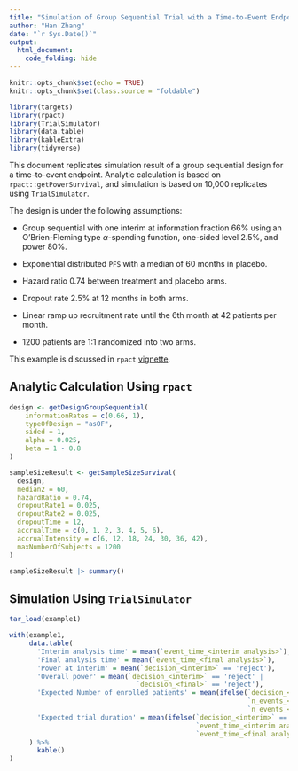 ```yaml
---
title: "Simulation of Group Sequential Trial with a Time-to-Event Endpoint"
author: "Han Zhang"
date: "`r Sys.Date()`"
output: 
  html_document: 
    code_folding: hide
---
```


```r
knitr::opts_chunk$set(echo = TRUE)
knitr::opts_chunk$set(class.source = "foldable")
```

```r
library(targets)
library(rpact)
library(TrialSimulator)
library(data.table)
library(kableExtra)
library(tidyverse)
```

This document replicates simulation result of a group sequential design for a time-to-event endpoint. Analytic calculation is based on `rpact::getPowerSurvival`, and simulation is based on 10,000 replicates using `TrialSimulator`. 

The design is under the following assumptions: 

- Group sequential with one interim at information fraction 66% using an O'Brien-Fleming type $\alpha$-spending function, one-sided level 2.5%, and power 80%. 

- Exponential distributed `PFS` with a median of 60 months in placebo. 

- Hazard ratio 0.74 between treatment and placebo arms. 

- Dropout rate 2.5% at 12 months in both arms. 

- Linear ramp up recruitment rate until the 6th month at 42 patients per month. 

- 1200 patients are 1:1 randomized into two arms. 

This example is discussed in `rpact` [vignette](https://www.rpact.org/vignettes/planning/rpact_survival_simulation_examples/). 

## Analytic Calculation Using `rpact`

```r
design <- getDesignGroupSequential(
    informationRates = c(0.66, 1),
    typeOfDesign = "asOF", 
    sided = 1, 
    alpha = 0.025, 
    beta = 1 - 0.8
)

sampleSizeResult <- getSampleSizeSurvival(
  design,
  median2 = 60, 
  hazardRatio = 0.74,
  dropoutRate1 = 0.025, 
  dropoutRate2 = 0.025, 
  dropoutTime = 12,
  accrualTime = c(0, 1, 2, 3, 4, 5, 6),
  accrualIntensity = c(6, 12, 18, 24, 30, 36, 42),
  maxNumberOfSubjects = 1200
)

sampleSizeResult |> summary()
```

## Simulation Using `TrialSimulator`

```r
tar_load(example1)

with(example1, 
     data.table(
       'Interim analysis time' = mean(`event_time_<interim analysis>`), 
       'Final analysis time' = mean(`event_time_<final analysis>`), 
       'Power at interim' = mean(`decision_<interim>` == 'reject'), 
       'Overall power' = mean(`decision_<interim>` == 'reject' | 
                                `decision_<final>` == 'reject'), 
       'Expected Number of enrolled patients' = mean(ifelse(`decision_<interim>` == 'reject', 
                                                            `n_events_<interim analysis>_<patient_id>`,  
                                                            `n_events_<final analysis>_<patient_id>`)), 
       'Expected trial duration' = mean(ifelse(`decision_<interim>` == 'reject', 
                                               `event_time_<interim analysis>`, 
                                               `event_time_<final analysis>`))
     ) %>% 
       kable()
)

```

